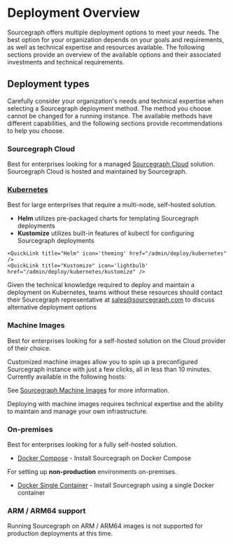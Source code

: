 # Deployment Overview

Sourcegraph offers multiple deployment options to meet your needs. The best option for your organization depends on your goals and requirements, as well as technical expertise and resources available. The following sections provide an overview of the available options and their associated investments and technical requirements.

## Deployment types

Carefully consider your organization's needs and technical expertise when selecting a Sourcegraph deployment method. The method you choose cannot be changed for a running instance. The available methods have different capabilities, and the following sections provide recommendations to help you choose.

### Sourcegraph Cloud

Best for enterprises looking for a managed [Sourcegraph Cloud](https://about.sourcegraph.com/get-started?t=enterprise) solution. Sourcegraph Cloud is hosted and maintained by Sourcegraph.

<LinkCards>

  <LinkCard href="https://about.sourcegraph.com/get-started?t=enterprise" imgSrc="https://sourcegraph.com/.assets/img/sourcegraph-mark.svg" imgAlt="Sourcegraph" title="Get a single-tenant instance managed by Sourcegraph." description="Sign up and get a 30 day free trial for your team." />

</LinkCards>

### [Kubernetes](/admin/deploy/kubernetes)

Best for large enterprises that require a multi-node, self-hosted solution.

- **Helm** utilizes pre-packaged charts for templating Sourcegraph deployments
- **Kustomize** utilizes built-in features of kubectl for configuring Sourcegraph deployments

<QuickLinks>

    <QuickLink title="Helm" icon='theming' href="/admin/deploy/kubernetes" />
    <QuickLink title="Kustomize" icon='lightbulb' href="/admin/deploy/kubernetes/kustomize" />

</QuickLinks>

<Callout type="note">Given the technical knowledge required to deploy and maintain a deployment on Kubernetes, teams without these resources should contact their Sourcegraph representative at [sales@sourcegraph.com](mailto:sales@sourcegraph.com) to discuss alternative deployment options</Callout>

### Machine Images

Best for enterprises looking for a self-hosted solution on the Cloud provider of their choice.

Customized machine images allow you to spin up a preconfigured Sourcegraph instance with just a few clicks, all in less than 10 minutes. Currently available in the following hosts:

<QuickLinks>
  <QuickLink title="Amazon Machine Image (AMI)" icon='lightbulb' href="/admin/deploy/machine-images/aws-ami" />
  <QuickLink title="Google Compute Image" icon='presets' href="/admin/deploy/machine-images/gce" />
</QuickLinks>

See [Sourcegraph Machine Images](/admin/deploy/machine-images) for more information.

<Callout type="note">Deploying with machine images requires technical expertise and the ability to maintain and manage your own infrastructure.</Callout>

### On-premises

Best for enterprises looking for a fully self-hosted solution.

  - [Docker Compose](/admin/deploy/docker-compose/) - Install Sourcegraph on Docker Compose

For setting up **non-production** environments on-premises.

  - [Docker Single Container](/admin/deploy/docker-single-container/) - Install Sourcegraph using a single Docker container

### ARM / ARM64 support

Running Sourcegraph on ARM / ARM64 images is not supported for production deployments at this time.
